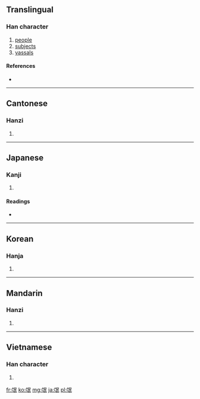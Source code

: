 ==Translingual==

===Han character===
{{Han char|rn=83|rad=氏|as=04|sn=8|four=0774<sub>7</sub>|canj=卜女口女心 (YVRVP)}}

# [[people]]
# [[subjects]]
# [[vassals]]

====References====
* {{Han ref|kx=0598.040|dkj=17030|dj=0990.020|hdz=32131.030|uh=6C13|ud=27667|bh=AA5D|bd=43613}}

----

==Cantonese==

===Hanzi===
{{yue-hanzi|jyut=|y=man4, mong4}}

# {{defn|Cantonese|sort=氏04}}

----

==Japanese==

===Kanji===
{{ja-kanji|grade=|rs=氏04}}

# {{defn|Japanese|sort=氏04}}

====Readings====
* {{ja-readings|on=[[ぼう]] (bō)|kun=[[たみ]] (tami)}}

----

==Korean==

===Hanja===
{{ko-hanja|hangeul=맹|eumhun=|rv=maeng|mr=maeng|y=mayng}}

# {{defn|Korean|sort=氏04}}

----

==Mandarin==

===Hanzi===
{{cmn-hanzi|pin=[[máng]] ([[mang2]])|wg=mang<sup>2</sup>}}

# {{defn|Mandarin|sort=氏04}}

----

==Vietnamese==

===Han character===
{{vi-hantu|[[manh]]|rs=氏04}}

# {{defn|Vietnamese|sort=氏04}}

[[fr:氓]]
[[ko:氓]]
[[mg:氓]]
[[ja:氓]]
[[pl:氓]]